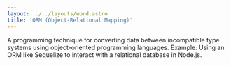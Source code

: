 ```yaml
---
layout: ../../layouts/word.astro
title: 'ORM (Object-Relational Mapping)'
---
```

A programming technique for converting data between incompatible type systems using object-oriented programming languages. Example: Using an ORM like Sequelize to interact with a relational database in Node.js.